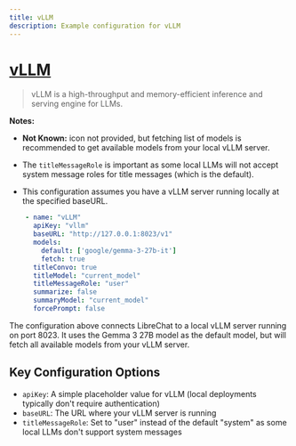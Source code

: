 ```yaml
---
title: vLLM
description: Example configuration for vLLM
---
```


# [vLLM](https://github.com/vllm-project/vllm)

> vLLM is a high-throughput and memory-efficient inference and serving engine for LLMs.

**Notes:**

- **Not Known:** icon not provided, but fetching list of models is recommended to get available models from your local vLLM server.

- The `titleMessageRole` is important as some local LLMs will not accept system message roles for title messages (which is the default).

- This configuration assumes you have a vLLM server running locally at the specified baseURL.

```yaml
    - name: "vLLM"
      apiKey: "vllm"
      baseURL: "http://127.0.0.1:8023/v1"
      models:
        default: ['google/gemma-3-27b-it']
        fetch: true
      titleConvo: true
      titleModel: "current_model"
      titleMessageRole: "user"
      summarize: false
      summaryModel: "current_model"
      forcePrompt: false
```

The configuration above connects LibreChat to a local vLLM server running on port 8023. It uses the Gemma 3 27B model as the default model, but will fetch all available models from your vLLM server.

## Key Configuration Options

- `apiKey`: A simple placeholder value for vLLM (local deployments typically don't require authentication)
- `baseURL`: The URL where your vLLM server is running
- `titleMessageRole`: Set to "user" instead of the default "system" as some local LLMs don't support system messages
